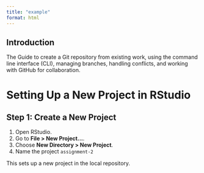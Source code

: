 ```yaml
---
title: "example"
format: html
---
```


## **Introduction**

The Guide to create a Git repository from existing work, using the command line interface (CLI), managing branches, handling conflicts, and working with GitHub for collaboration.

# Setting Up a New Project in RStudio

## Step 1: Create a New Project

1.  Open RStudio.
2.  Go to **File \> New Project...**.
3.  Choose **New Directory \> New Project**.
4.  Name the project `assignment-2`

This sets up a new project in the local repository.